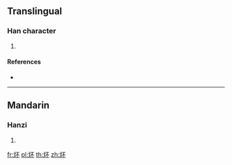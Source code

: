 ==Translingual==

===Han character===
{{Han char|rn=86|rad=火|as=04|sn=8|four=|canj=FMF}}

# {{defn|Han|sort=火04}}

====References====
* {{Han ref|kx=0667.090|dkj=18906|dj=1076.180|hdz=32191.100|uh=708B|ud=28811}}

----

==Mandarin==

===Hanzi===
{{cmn-hanzi|pin=[[pī]] ([[pi1]])|wg=p'i<sup>1</sup>}}

# {{defn|lang=cmn|sort=火04}}

[[fr:炋]]
[[pl:炋]]
[[th:炋]]
[[zh:炋]]